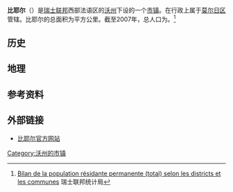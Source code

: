 {{瑞士市镇信息框
 | 市镇名称= 比耶尔
 | 原文名称= {{lang|fr|Bière}}
 | 图片    = Biere img 0546.jpg
 | 纹章 = Biere-coat of arms.svg
 | 语言    = [[法语|法语]]
 | 所属州  = 沃州
 | iso-code-region = 
 | 所属区  = [[莫尔日区|莫尔日区]]
 | lat_d=46|lat_m=32|lat_NS=N|long_d=6|long_m=20|long_EW=E
 | 邮政编码        = 1145
 | 市镇代码        = 5425
 | 面积    = 25.01<!--km2-->
 | 平均海拔        = 699 
 | 人口            = 1402
 | 主页  = www.biere-vd.ch
 | 市镇长          = Jacques-Henri Burnier
 | 相邻市镇        = 
 | 友好城市        = 
|地图文件          = Karte Gemeinde Bière 2011.png
}}
'''比耶尔'''（{{lang-fr|Bière}}）是[[瑞士联邦|瑞士联邦]]西部法语区的[[沃州|沃州]]下设的一个[[瑞士市镇|市镇]]。在行政上属于[[莫尔日区|莫尔日区]]管辖。比耶尔的总面积为{{smn|25.01|5|100}}平方公里。截至2007年，总人口为{{smn|1402|6}}。<ref>{{fr}}[http://www.bfs.admin.ch/bfs/portal/fr/index/themen/01/02/blank/key/raeumliche_verteilung/kantone__gemeinden.Document.67247.xls Bilan de la population résidante permanente (total) selon les districts et les communes]{{dead link|date=2018年3月 |bot=InternetArchiveBot |fix-attempted=yes }} 瑞士联邦统计局</ref>

==历史==

==地理==

==参考资料==
{{reflist}}

==外部链接==
*{{fr}}[https://web.archive.org/web/20190616100236/http://www.biere-vd.ch/ 比耶尔官方网站]

{{DEFAULTSORT:Bière}}
{{沃州莫尔日区行政区划}}
[[Category:沃州的市镇|Category:沃州的市镇]]